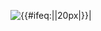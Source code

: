 [[File:Aircraft Airport ecomo.svg|{{#ifeq:{{{1}}}||20px|{{{1|20px}}}}}|{{{2|Airport}}}]]<noinclude>{{documentation}}</noinclude>